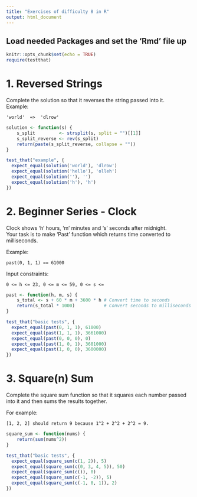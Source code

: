 ```yaml
---
title: "Exercises of difficulty 8 in R"
output: html_document
---
```


## Load needed Packages and set the 'Rmd' file up
```r
knitr::opts_chunk$set(echo = TRUE)
require(testthat)
```

# 1. Reversed Strings
Complete the solution so that it reverses the string passed into it.  
Example:

    'world'  =>  'dlrow'

```r
solution <- function(s) {
    s_split         <- strsplit(s, split = "")[[1]]
    s_split_reverse <- rev(s_split)
    return(paste(s_split_reverse, collapse = ""))
}
```

```r
test_that("example", {
  expect_equal(solution('world'), 'dlrow')
  expect_equal(solution('hello'), 'olleh')
  expect_equal(solution(''), '')
  expect_equal(solution('h'), 'h')
})
```

# 2. Beginner Series - Clock
Clock shows 'h' hours, 'm' minutes and 's' seconds after midnight.  
Your task is to make 'Past' function which returns time converted to milliseconds.  

Example:

    past(0, 1, 1) == 61000
    
Input constraints:

    0 <= h <= 23, 0 <= m <= 59, 0 <= s <= 
    
    
```r
past <- function(h, m, s) {
    s_total <- s + 60 * m + 3600 * h # Convert time to seconds
    return(s_total * 1000)           # Convert seconds to milliseconds
}
```

```r
test_that("basic tests", {
  expect_equal(past(0, 1, 1), 61000)
  expect_equal(past(1, 1, 1), 3661000)
  expect_equal(past(0, 0, 0), 0)
  expect_equal(past(1, 0, 1), 3601000)
  expect_equal(past(1, 0, 0), 3600000)
})
```

# 3. Square(n) Sum
Complete the square sum function so that it squares each number passed into it 
and then sums the results together.  

For example:
    
    [1, 2, 2] should return 9 because 1^2 + 2^2 + 2^2 = 9.
```r
square_sum <- function(nums) {
    return(sum(nums^2))
}
```
```r
test_that("basic tests", {
  expect_equal(square_sum(c(1, 2)), 5)
  expect_equal(square_sum(c(0, 3, 4, 5)), 50)
  expect_equal(square_sum(c()), 0)
  expect_equal(square_sum(c(-1, -2)), 5)
  expect_equal(square_sum(c(-1, 0, 1)), 2)
})
```